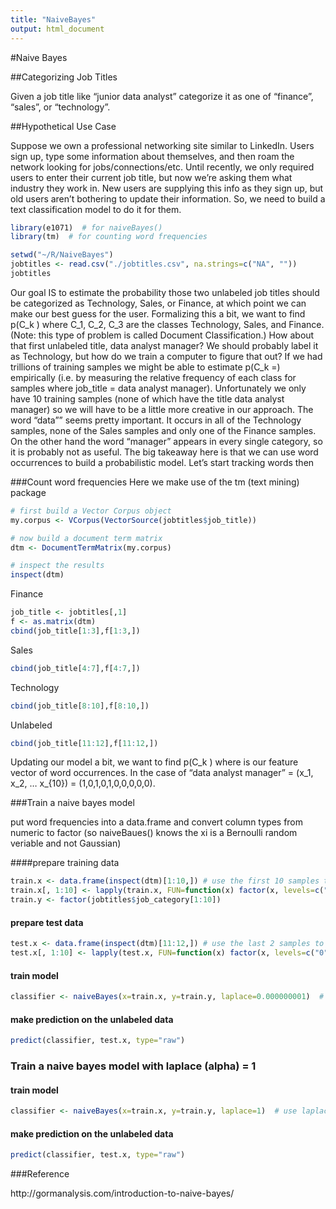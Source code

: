 ---
title: "NaiveBayes"
output: html_document
---
#Naive Bayes

##Categorizing Job Titles

Given a job title like "junior data analyst" categorize it as one of "finance", "sales", or "technology".

##Hypothetical Use Case

Suppose we own a professional networking site similar to LinkedIn. Users sign up, type some information about themselves, and then roam the network looking for jobs/connections/etc. Until recently, we only required users to enter their current job title, but now we’re asking them what industry they work in. New users are supplying this info as they sign up, but old users aren’t bothering to update their information. So, we need to build a text classification model to do it for them.


```{r, warning=FALSE, message=FALSE}
library(e1071)  # for naiveBayes()
library(tm)  # for counting word frequencies
```


```{r, warning=FALSE, message=FALSE}
setwd("~/R/NaiveBayes")
jobtitles <- read.csv("./jobtitles.csv", na.strings=c("NA", ""))
jobtitles
```


Our goal IS to estimate the probability those two unlabeled job titles should be categorized as Technology, Sales, or Finance, at which point we can make our best guess for the user. Formalizing this a bit, we want to find p(C_k \vert \textrm{job\textunderscore title}) where C_1, C_2, \text{and} C_3 are the classes Technology, Sales, and Finance.  (Note: this type of problem is called Document Classification.)
How about that first unlabeled title, data analyst manager?  We should probably label it as Technology, but how do we train a computer to figure that out?  If we had trillions of training samples we might be able to estimate p(C_k \vert \textrm{job\textunderscore title}=\textrm{``data analyst manager"}) empirically (i.e. by measuring the relative frequency of each class for samples where job_title = data analyst manager).  Unfortunately we only have 10 training samples (none of which have the title data analyst manager) so we will have to be a little more creative in our approach.
The word "data"" seems pretty important.  It occurs in all of the Technology samples, none of the Sales samples and only one of the Finance samples.  On the other hand the word "manager" appears in every single category, so it is probably not as useful.  The big takeaway here is that we can use word occurrences to build a probabilistic model.  Let's start tracking words then


###Count word frequencies
Here we make use of the tm (text mining) package

```{r}
# first build a Vector Corpus object
my.corpus <- VCorpus(VectorSource(jobtitles$job_title))

# now build a document term matrix
dtm <- DocumentTermMatrix(my.corpus)

# inspect the results
inspect(dtm)
```

Finance
```{r}
job_title <- jobtitles[,1]
f <- as.matrix(dtm)
cbind(job_title[1:3],f[1:3,])
```

Sales
```{r}
cbind(job_title[4:7],f[4:7,])
```

Technology
```{r}
cbind(job_title[8:10],f[8:10,])
```

Unlabeled
```{r}
cbind(job_title[11:12],f[11:12,])
```

Updating our model a bit, we want to find p(C_k \vert \mathbf{x}) where \mathbf{x} is our feature vector of word occurrences. In the case of “data analyst manager” \mathbf{x} = (x_1, x_2, ... x_{10}) = (1,0,1,0,1,0,0,0,0,0).



###Train a naive bayes model

put word frequencies into a data.frame and convert column types from numeric to factor 
 (so naiveBaues() knows the xi is a Bernoulli random veriable and not Gaussian)

####prepare training data
```{r}
train.x <- data.frame(inspect(dtm)[1:10,]) # use the first 10 samples to build the training set
train.x[, 1:10] <- lapply(train.x, FUN=function(x) factor(x, levels=c("0", "1"))) # convert columns to factor type so that naiveBayes knows features are Bernoulli random variables
train.y <- factor(jobtitles$job_category[1:10])
```



#### prepare test data

```{r}
test.x <- data.frame(inspect(dtm)[11:12,]) # use the last 2 samples to build the test set
test.x[, 1:10] <- lapply(test.x, FUN=function(x) factor(x, levels=c("0", "1"))) # convert columns to factor type
```


#### train model
```{r}
classifier <- naiveBayes(x=train.x, y=train.y, laplace=0.000000001)  # use laplace (i.e. alpha) of nearly 0
```


#### make prediction on the unlabeled data
```{r}
predict(classifier, test.x, type="raw")
```



### Train a naive bayes model with laplace (alpha) = 1

#### train model
```{r}
classifier <- naiveBayes(x=train.x, y=train.y, laplace=1)  # use laplace (i.e. alpha) of 1
```


#### make prediction on the unlabeled data
```{r}
predict(classifier, test.x, type="raw")
```



###Reference

http://gormanalysis.com/introduction-to-naive-bayes/
